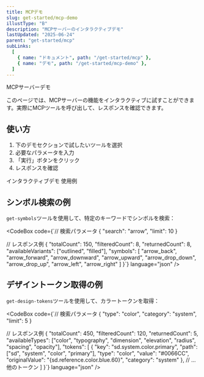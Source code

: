 ```yaml
---
title: MCPデモ
slug: get-started/mcp-demo
illustType: "B"
description: "MCPサーバーのインタラクティブデモ"
lastUpdated: "2025-06-24"
parent: "get-started/mcp"
subLinks:
  [
    { name: "ドキュメント", path: "/get-started/mcp" },
    { name: "デモ", path: "/get-started/mcp-demo" },
  ]
---
```



<PageSection>
  <PageHeadLine number={0}>MCPサーバーデモ</PageHeadLine>

このページでは、MCPサーバーの機能をインタラクティブに試すことができます。実際にMCPツールを呼び出して、レスポンスを確認できます。

## 使い方

1. 下のデモセクションで試したいツールを選択
2. 必要なパラメータを入力
3. 「実行」ボタンをクリック
4. レスポンスを確認

</PageSection>

<PageSection>
  <PageHeadLine number={1}>インタラクティブデモ</PageHeadLine>

  <McpDemo client:load />
</PageSection>

<PageSection>
  <PageHeadLine number={2}>使用例</PageHeadLine>

## シンボル検索の例

`get-symbols`ツールを使用して、特定のキーワードでシンボルを検索：

  <CodeBox code={`// 検索パラメータ
{
  "search": "arrow",
  "limit": 10
}

// レスポンス例
{
"totalCount": 150,
"filteredCount": 8,
"returnedCount": 8,
"availableVariants": ["outlined", "filled"],
"symbols": [
"arrow_back",
"arrow_forward",
"arrow_downward",
"arrow_upward",
"arrow_drop_down",
"arrow_drop_up",
"arrow_left",
"arrow_right"
]
}`} language="json" />

## デザイントークン取得の例

`get-design-tokens`ツールを使用して、カラートークンを取得：

  <CodeBox code={`// 検索パラメータ
{
  "type": "color",
  "category": "system",
  "limit": 5
}

// レスポンス例
{
"totalCount": 450,
"filteredCount": 120,
"returnedCount": 5,
"availableTypes": ["color", "typography", "dimension", "elevation", "radius", "spacing", "opacity"],
"tokens": [
{
"key": "sd.system.color.primary",
"path": ["sd", "system", "color", "primary"],
"type": "color",
"value": "#0066CC",
"originalValue": "{sd.reference.color.blue.60}",
"category": "system"
},
// ... 他のトークン
]
}`} language="json" />

</PageSection>
